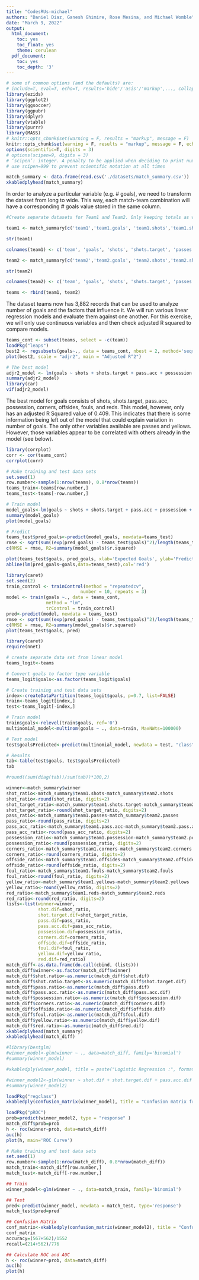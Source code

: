 ```yaml
---
title: "CodesRUs-michael"
authors: "Daniel Diaz, Ganesh Ghimire, Rose Mesina, and Michael Womble"
date: "March 9, 2022"
output:
  html_document:
    toc: yes
    toc_float: yes
    theme: cerulean
  pdf_document:
    toc: yes
    toc_depth: '3'
---
```


```r
# some of common options (and the defaults) are: 
# include=T, eval=T, echo=T, results='hide'/'asis'/'markup',..., collapse=F, warning=T, message=T, error=T, cache=T, fig.width=6, fig.height=4, fig.dim=c(6,4) #inches, fig.align='left'/'center','right', 
library(ezids)
library(ggplot2)
library(ggsoccer)
library(ggpubr)
library(dplyr)
library(vtable)
library(purrr)
library(MASS)
# knitr::opts_chunk$set(warning = F, results = "markup", message = F)
knitr::opts_chunk$set(warning = F, results = "markup", message = F, echo=F)
options(scientific=T, digits = 3) 
# options(scipen=9, digits = 3) 
# ‘scipen’: integer. A penalty to be applied when deciding to print numeric values in fixed or exponential notation.  Positive values bias towards fixed and negative towards scientific notation: fixed notation will be preferred unless it is more than ‘scipen’ digits wider.
# use scipen=999 to prevent scientific notation at all times
```

```r
match_summary <- data.frame(read.csv('./datasets/match_summary.csv'))
xkabledplyhead(match_summary)
```

In order to analyze a particular variable (e.g. # goals), we need to transform the dataset from long to wide. This way, each match-team combination will have a corresponding # goals value stored in the same column.

```r

#Create separate datasets for Team1 and Team2. Only keeping totals as well as the relevant team's stats

team1 <- match_summary[c('team1','team1.goals', 'team1.shots','team1.shots.target','team1.passes','team1.pass.acc','team1.possession','team1.corners','team1.offsides','team1.fouls','team1.yellows','team1.reds')]

str(team1)

colnames(team1) <- c('team', 'goals', 'shots', 'shots.target', 'passes','pass.acc', 'possession', 'corners', 'offsides', 'fouls', 'yellows', 'reds')

team2 <- match_summary[c('team2','team2.goals', 'team2.shots','team2.shots.target','team2.passes','team2.pass.acc','team2.possession','team2.corners','team2.offsides','team2.fouls','team2.yellows','team2.reds')]

str(team2)

colnames(team2) <- c('team', 'goals', 'shots', 'shots.target', 'passes','pass.acc', 'possession', 'corners', 'offsides', 'fouls', 'yellows', 'reds')

teams <- rbind(team1, team2)

```

The dataset teams now has 3,882 records that can be used to analyze number of goals and the factors that influence it. We will run various linear regression models and evaluate them against one another. For this exercise, we will only use continuous variables and then check adjusted R squared to compare models.

```r

teams_cont <- subset(teams, select = -c(team))
loadPkg("leaps")
best2 <- regsubsets(goals~., data = teams_cont, nbest = 2, method='seqrep')
plot(best2, scale = "adjr2", main = "Adjusted R^2")

# The best model
adjr2_model <- lm(goals ~ shots + shots.target + pass.acc + possession + corners + offsides + fouls + reds, data = teams_cont)
summary(adjr2_model)
library(car)
vif(adjr2_model)
```

The best model for goals consists of shots, shots.target, pass.acc, possession, corners, offsides, fouls, and reds. This model, however, only has an adjusted R Squared value of 0.409. This indicates that there is some information being left out of the model that could explain variation in number of goals. The only other variables available are passes and yellows. However, those variables appear to be correlated with others already in the model (see below). 

```r
library(corrplot)
corr <- cor(teams_cont)
corrplot(corr)
```

```r
# Make training and test data sets
set.seed(1)
row.number<-sample(1:nrow(teams), 0.8*nrow(teams))
teams_train<-teams[row.number,]
teams_test<-teams[-row.number,]

# Train model
model_goals<-lm(goals ~ shots + shots.target + pass.acc + possession + corners + fouls, data=teams_train)
summary(model_goals)
plot(model_goals)

# Predict
teams_test$pred_goals<-predict(model_goals, newdata=teams_test)
rmse <- sqrt(sum((exp(pred_goals) - teams_test$goals)^2)/length(teams_test$goals))
c(RMSE = rmse, R2=summary(model_goals)$r.squared)

plot(teams_test$goals, pred_goals, xlab='Expected Goals', ylab='Predicted Goals', main='Results of Testing', ylim = c(-0.5,7), xlim=c(-0.5,7))
abline(lm(pred_goals~goals,data=teams_test),col='red')
```

```r
library(caret)
set.seed(2)
train_control <- trainControl(method = "repeatedcv",
                            number = 10, repeats = 3)
model <- train(goals ~., data = teams_cont,
               method = "lm",
               trControl = train_control)
pred<-predict(model, newdata = teams_test)
rmse <- sqrt(sum((exp(pred_goals) - teams_test$goals)^2)/length(teams_test$goals))
c(RMSE = rmse, R2=summary(model_goals)$r.squared)
plot(teams_test$goals, pred)
```

```r
library(caret)
require(nnet)

# create separate data set from linear model
teams_logit<-teams

# Convert goals to factor type variable
teams_logit$goals<-as.factor(teams_logit$goals)

# Create training and test data sets
index<-createDataPartition(teams_logit$goals, p=0.7, list=FALSE)
train<-teams_logit[index,]
test<-teams_logit[-index,]

# Train model
train$goals<-relevel(train$goals, ref='0')
multinomial_model<-multinom(goals ~ ., data=train, MaxNWts=100000)

# Test model
test$goalsPredicted<-predict(multinomial_model, newdata = test, "class")

# Results
tab<-table(test$goals, test$goalsPredicted)
tab

#round((sum(diag(tab))/sum(tab))*100,2)
```

```r
winner<-match_summary$winner
shot_ratio<-match_summary$team1.shots-match_summary$team2.shots
shot_ratio<-round(shot_ratio, digits=2)
shot_target_ratio<-match_summary$team1.shots.target-match_summary$team2.shots.target
shot_target_ratio<-round(shot_target_ratio, digits=2)
pass_ratio<-match_summary$team1.passes-match_summary$team2.passes
pass_ratio<-round(pass_ratio, digits=2)
pass_acc_ratio<-match_summary$team1.pass.acc-match_summary$team2.pass.acc
pass_acc_ratio<-round(pass_acc_ratio, digits=2)
possession_ratio<-match_summary$team1.possession-match_summary$team2.possession
possession_ratio<-round(possession_ratio, digits=2)
corners_ratio<-match_summary$team1.corners-match_summary$team2.corners
corners_ratio<-round(corners_ratio, digits=2)
offside_ratio<-match_summary$team1.offsides-match_summary$team2.offsides
offside_ratio<-round(offside_ratio, digits=2)
foul_ratio<-match_summary$team1.fouls-match_summary$team2.fouls
foul_ratio<-round(foul_ratio, digits=2)
yellow_ratio<-match_summary$team1.yellows-match_summary$team2.yellows
yellow_ratio<-round(yellow_ratio, digits=2)
red_ratio<-match_summary$team1.reds-match_summary$team2.reds
red_ratio<-round(red_ratio, digits=2)
lists<-list(winner=winner,
            shot.dif=shot_ratio,
            shot.target.dif=shot_target_ratio,
            pass.dif=pass_ratio,
            pass.acc.dif=pass_acc_ratio,
            possession.dif=possession_ratio,
            corners.dif=corners_ratio,
            offside.dif=offside_ratio,
            foul.dif=foul_ratio,
            yellow.dif=yellow_ratio,
            red.dif=red_ratio)
match_diff<-as.data.frame(do.call(cbind, (lists)))
match_diff$winner<-as.factor(match_diff$winner)
match_diff$shot.ratio<-as.numeric(match_diff$shot.dif)
match_diff$shot.ratio.target<-as.numeric(match_diff$shot.target.dif)
match_diff$pass.ratio<-as.numeric(match_diff$pass.dif)
match_diff$pass.acc.ratio<-as.numeric(match_diff$pass.acc.dif)
match_diff$possession.ratio<-as.numeric(match_diff$possession.dif)
match_diff$corners.ratio<-as.numeric(match_diff$corners.dif)
match_diff$offside.ratio<-as.numeric(match_diff$offside.dif)
match_diff$foul.ratio<-as.numeric(match_diff$foul.dif)
match_diff$yellow.ratio<-as.numeric(match_diff$yellow.dif)
match_diff$red.ratio<-as.numeric(match_diff$red.dif)
xkabledplyhead(match_summary)
xkabledplyhead(match_diff)
```

```r
#library(bestglm)
#winner_model<-glm(winner ~ ., data=match_diff, family='binomial')
#summary(winner_model)

#xkabledply(winner_model, title = paste("Logistic Regression :", format(formula(winner_model)) ))

#winner_model2<-glm(winner ~ shot.dif + shot.target.dif + pass.acc.dif + corners.dif, data = match_diff, family='binomial')
#summary(winner_model2)
```

```r
loadPkg("regclass")
xkabledply(confusion_matrix(winner_model), title = "Confusion matrix from Logit Model" )
```

```r
loadPkg("pROC")
prob=predict(winner_model2, type = "response" )
match_diff$prob=prob
h <- roc(winner~prob, data=match_diff)
auc(h)
plot(h, main='ROC Curve')
```

```r
# Make training and test data sets
set.seed(1)
row.number<-sample(1:nrow(match_diff), 0.8*nrow(match_diff))
match_train<-match_diff[row.number,]
match_test<-match_diff[-row.number,]

## Train
winner_model<-glm(winner ~ ., data=match_train, family='binomial')

## Test
pred<-predict(winner_model, newdata = match_test, type='response')
match_test$pred=pred

## Confusion Matrix
conf_matrix<-xkabledply(confusion_matrix(winner_model2), title = "Confusion matrix from Logit Model" )
conf_matrix
accuracy=(567+562)/1552
recall=(214+562)/776

## Calculate ROC and AUC
h <- roc(winner~prob, data=match_diff)
auc(h)
plot(h)
```